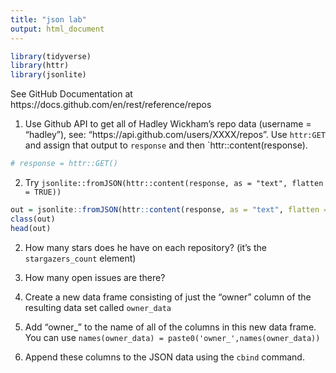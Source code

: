 ```yaml
---
title: "json lab"
output: html_document
---
```


```r
library(tidyverse)
library(httr)
library(jsonlite)
```

See GitHub Documentation at https://docs.github.com/en/rest/reference/repos

1. Use Github API to get all of Hadley Wickham's repo data (username = "hadley"), see: "https://api.github.com/users/XXXX/repos".  Use `httr:GET` and assign that output to `response` and then `httr::content(response).

```r
# response = httr::GET()
```

2.  Try `jsonlite::fromJSON(httr::content(response, as = "text", flatten = TRUE))`
```r
out = jsonlite::fromJSON(httr::content(response, as = "text", flatten = TRUE))
class(out)
head(out)
```

2. How many stars does he have on each repository? (it's the `stargazers_count` element)

3. How many open issues are there? 

4. Create a new data frame consisting of just the "owner" column of the resulting data set called `owner_data`

5. Add "owner_" to the name of all of the columns in this new data frame. You can use `names(owner_data) = paste0('owner_',names(owner_data))`

6. Append these columns to the JSON data using the `cbind` command. 
